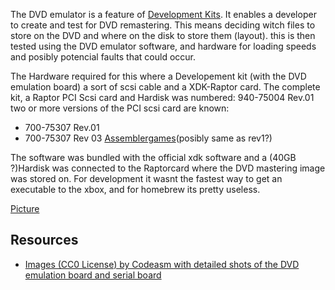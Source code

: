 The DVD emulator is a feature of [[Development Kits]].
It enables a developer to create and test for DVD remastering.
This means deciding witch files to store on the DVD and where on the disk to store them (layout).{{citation needed}}
this is then tested using the DVD emulator software, and hardware for loading speeds and posibly potencial faults that could occur.

The Hardware required for this where a Developement kit (with the DVD emulation board) a sort of scsi cable and a XDK-Raptor card.{{citation needed}}
The complete kit, a Raptor PCI Scsi card and Hardisk was numbered: 940-75004 Rev.01
two or more versions of the PCI scsi card are known:
* 700-75307 Rev.01
* 700-75307 Rev 03 [https://assemblergames.com/threads/sealed-xbox-raptor-card-for-xdk-dvd-emu.41763/ Assemblergames](posibly same as rev1?)

The software was bundled with the official xdk software and a (40GB ?{{citation needed}})Hardisk was connected to the Raptorcard where the DVD mastering image was stored on.
For development it wasnt the fastest way to get an executable to the xbox, and for homebrew its pretty useless.{{citation needed}}
{{FIXME|reason=Describe the purpose in more detail}}


[http://codeasm.com/xbox/images/dvt4/SL734877.JPG Picture]{{FIXME|reason=Contact codeasm about more pics / without watermarks}}

== Resources ==
* [https://imgur.com/a/ROMYa Images (CC0 License) by Codeasm with detailed shots of the DVD emulation board and serial board]